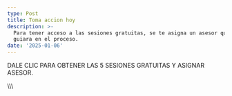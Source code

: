 ```yaml
---
type: Post
title: Toma accion hoy
description: >-
  Para tener acceso a las sesiones gratuitas, se te asigna un asesor que te
  guiara en el proceso.
date: '2025-01-06'
---
```

DALE CLIC PARA OBTENER LAS 5 SESIONES GRATUITAS Y ASIGNAR ASESOR.



<head>
    <meta charset="UTF-8">
    <meta name="viewport" content="width=device-width, initial-scale=1.0">
    <title>Redireccionando...</title>
    \\\<script>
        window\\.onload = function() {
            // Lista de enlaces a los que puede ser redirigido
            var enlaces = \\\[
                "https\\://hab.me/sU6RZ6m",
                "https\\://hab.me/ccjva9U",
                "https\\://hab.me/4BKFdLc",
                "https\\://hab.me/q4nriaF",
                "https\\://hab.me/xEy017w"
            ];

```
        // Seleccionar un enlace aleatorio
        var enlaceAleatorio = enlaces[Math.floor(Math.random() * enlaces.length)];

        // Redirigir al usuario
        window.location.href = enlaceAleatorio;
    };
</script>
```

</head>
<body>
    <h2>Redireccionando...</h2>
    <p>Si no eres redirigido automáticamente, <a id="manualLink" href="#">haz clic aquí</a>.</p>
    \\\<script>
        // Enlace manual en caso de que el script no funcione
        document.getElementById('manualLink').href = enlaces\\\[Math.floor(Math.random() \\\* enlaces.length)];
    </script>
</body>

